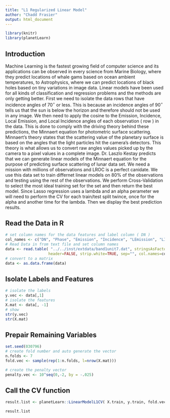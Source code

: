 ```yaml
---
title: "L1 Regularized Linear Model"
author: "Chadd Frasier"
output: html_document
---
```


```r
library(knitr)
library(planetLearn)
```
## Introduction
Machine Learning is the fastest growing field of computer science and its applications can be observed in every science from Marine Biology, where they predict locations of whale gams based on ocean ambient temperatures, to Astrophysics, where we can predict locations of black holes based on tiny variations in image data. Linear models have been used for all kinds of classification and regression problems and the methods are only getting better. First we need to isolate the data rows that have incidence angles of 70$^\circ$ or less. This is because an incidence angles of 90$^\circ$ tells us that the sun is below the horizon and therefore should not be used in any image. We then need to apply the cosine to the Emission, Incidence, Local Emission, and Local Incidence angles of each observation ( row ) in the data. This is done to comply with the driving theory behind these predictions, the Minnaert equation for photometric surface scattering. Minnaert's theory states that the scattering value of the planetary surface is based on the angles that the light particles hit the camera's detectors. This theory is what allows us to convert raw angles values picked up by the camera to a pixel values in a complete image. Dr. Laszlo Kestay predicts that we can generate linear models of the Minnaert equation for the purpose of predicting surface scattering of lunar data set. We need a mission with millions of observations and LROC is a perfect canidate. We use this data set to train differnet linear models on 80% of the observations and testing using the rest of the observations. We perform Cross-Validation to select the most ideal training set for the set and then return the best model. Since Lasso regression uses a lambda and an alpha perameter we will need to perform the CV for each train/test split twince, once for the alpha and another time for the lambda. Then we display the best prediction results. 

## Read the Data in R
```r
# set column names for the data features and label column ( DN )
col_names <- c("DN", "Phase", "Emission", "Incidence", "LEmission", "LIncidence", "Lat", "Long", "SunAz", "CraftAz")
# Read Data in from text file and set column names
data <- read.table( "../../inst/extdata/band1unit7.dat", stringsAsFactors=FALSE, 
                   header=FALSE, strip.white=TRUE, sep="", col.names=col_names)
# convert to a matrix
data <- as.data.frame(data)
```

## Isolate Labels and Features
```r
# isolate the labels
y.vec <- data[,1]
# isolate the features
X.mat <- data[, -1]
# show
str(y.vec)
str(X.mat)
```

## Prepair Remaining Variables
```r
set.seed(030796)
# create fold number and auto generate the vector
n.folds <- 7
fold.vec <- sample(rep(1:n.folds, l=nrow(X.mat)))

# create the penalty vector
penalty.vec <- 10^seq(0,-2, by = -.025)
```

## Call the CV function
```r
result.list <- planetLearn::LinearModelL1CV( X.train, y.train, fold.vec, n.folds, penalty.vec, step.size)

result.list
```
